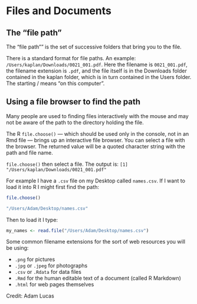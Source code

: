 # Files and Documents

## The "file path"

The "file path"" is the set of successive folders that bring you to the file.

There is a standard format for file paths. An example: `/Users/kaplan/Downloads/0021_001.pdf`. Here the filename is `0021_001.pdf`, the filename extension is `.pdf`, and the file itself is in the Downloads folder contained in the kaplan folder, which is in turn contained in the Users folder. The starting / means "on this computer".

## Using a file browser to find the path

Many people are used to finding files interactively with the mouse and may not be aware of the path to the directory holding the file.

The R `file.choose()` — which should be used only in the console, not in an Rmd file — brings up an interactive file browser. You can select a file with the browser. The returned value will be a quoted character string with the path and file name.

`file.choose()` then select a file. The output is:
`[1] "/Users/kaplan/Downloads/0021_001.pdf"`

For example I have a `.csv` file on my Desktop called `names.csv`. If I want to load it into R I might first find the path:

```r
file.choose()
```
```r
"/Users/Adam/Desktop/names.csv"
```

Then to load it I type:
```r
my_names <- read.file("/Users/Adam/Desktop/names.csv")
```

Some common filename extensions for the sort of web resources you will be using:

* `.png` for pictures
* `.jpg` or `.jpeg` for photographs
* `.csv` or `.Rdata` for data files
* `.Rmd` for the human editable text of a document (called R Markdown)
* `.html` for web pages themselves

Credit: Adam Lucas
